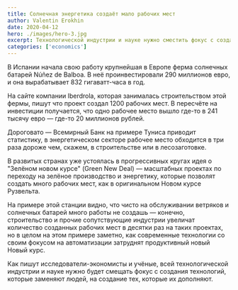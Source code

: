 ```yaml
---
title: Солнечная энергетика создаёт мало рабочих мест
author: Valentin Erokhin
date: 2020-04-12
hero: ./images/hero-3.jpg
excerpt: Технологической индустрии и науке нужно сместить фокус с создания технологий, заменяющих людей, на создание тех, которые дают им новые возможности
categories: ['economics']
---
```


В Испании начала свою работу крупнейшая в Европе ферма солнечных батарей Núñez de Balboa. 
В неё проинвестировали 290 миллионов евро, и она вырабатывает 832 гигаватт-часа в год.

На сайте компании Iberdrola, которая занималась строительством этой фермы, пишут что проект создал 1200 рабочих мест. В пересчёте на инвестиции получается, что одно рабочее место вышло где-то в 241 тысячу евро — где-то 20 миллионов рублей.

Дороговато — Всемирный Банк на примере Туниса приводит статистику, в энергетическом секторе рабочее место обходится в три раза дороже чем, скажем, в строительстве или в лесозаготовке. 

В развитых странах уже устоялась в прогрессивных кругах идея о "Зелёном новом курсе" (Green New Deal) — масштабных проектах по переходу на зелёное производство и энергетику, которые позволят создать много рабочих мест, как в оригинальном Новом курсе Рузвельта.

На примере этой станции видно, что чисто на обслуживании ветряков и солнечных батарей много работы не создашь — конечно, строительство и прочие сопутствующие индустрии увеличат количество созданных рабочих мест в десятки раз на таких проектах, но в целом на этом примере заметно, как  современные технологии со своим фокусом на автоматизации затруднят продуктивный новый Новый курс. 

Как пишут исследователи-экономисты и учёные, всей технологической индустрии и науке нужно будет смещать фокус с создания технологий, которые заменяют людей, на создание тех, которые их дополняют.
